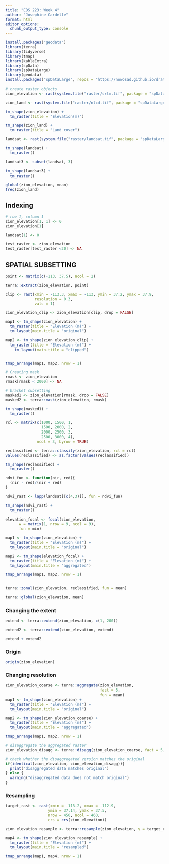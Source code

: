```yaml
---
title: "EDS 223: Week 4"
author: "Josephine Cardelle"
format: html
editor_options: 
  chunk_output_type: console
---
```


```r
install.packages("geodata")
library(terra)
library(tidyverse)
library(tmap)
library(kableExtra)
library(spData)
library(spDataLarge)
library(geodata)
install.packages("spDataLarge", repos = "https://nowosad.github.io/drat/", type = "source")
```


```r
# create raster objects
zion_elevation <- rast(system.file("raster/srtm.tif", package = "spDataLarge"))

zion_land <- rast(system.file("raster/nlcd.tif", package = "spDataLarge"))

```

```r
tm_shape(zion_elevation) +
  tm_raster(title = "Elevation(m)")

tm_shape(zion_land) +
  tm_raster(title = "Land cover")
```

```r
landsat <- rast(system.file("raster/landsat.tif", package = "spDataLarge"))
```


```r
tm_shape(landsat) + 
  tm_raster()
```

```r
landsat3 <- subset(landsat, 3)
```

```r
tm_shape(landsat3) + 
  tm_raster()
```

```r
global(zion_elevation, mean)
freq(zion_land)
```

## Indexing

```r
# row 1, column 1
zion_elevation[1, 1] <- 0
zion_elevation[1]

landsat[1] <- 0

test_raster <- zion_elevation
test_raster[test_raster <20] <- NA
```

## SPATIAL SUBSETTING
```r
point <- matrix(c(-113, 37.5), ncol = 2)

terra::extract(zion_elevation, point)

```

```r
clip <- rast(xmin = -113.3, xmax = -113, ymin = 37.2, ymax = 37.9,
             resolution = 0.3,
             vals = 1)

zion_elevation_clip <- zion_elevation[clip, drop = FALSE]
```


```r
map1 <- tm_shape(zion_elevation) +
  tm_raster(title = "Elevation (m)") +
  tm_layout(main.title = "original")

map2 <- tm_shape(zion_elevation_clip) +
  tm_raster(title = "Elevation (m)") +
    tm_layout(main.title = "clipped")


tmap_arrange(map1, map2, nrow = 1)  
```



```r
# Creating mask
rmask <- zion_elevation
rmask[rmask < 2000] <- NA

# bracket subsetting
masked1 <- zion_elevation[rmask, drop = FALSE]
masked2 <- terra::mask(zion_elevation, rmask)

```


```r
tm_shape(masked1) +
  tm_raster()
```





```r
rcl <- matrix(c(1000, 1500, 1,
                1500, 2000, 2,
                2000, 2500, 3,
                2500, 3000, 4),
              ncol = 3, byrow = TRUE)

reclassified <- terra::classify(zion_elevation, rcl = rcl)
values(reclassified) <- as.factor(values(reclassified))

tm_shape(reclassified) +
  tm_raster()
```


```r
ndvi_fun <- function(nir, red){
  (nir - red)/(nir + red)
}

ndvi_rast <- lapp(landsat[[c(4,3)]], fun = ndvi_fun)

tm_shape(ndvi_rast) +
  tm_raster()
```

```r
elevation_focal <- focal(zion_elevation,
      w = matrix(1, nrow = 9, ncol = 9),
      fun = min)

map1 <- tm_shape(zion_elevation) +
  tm_raster(title = "Elevation (m)") +
  tm_layout(main.title = "original")

map2 <- tm_shape(elevation_focal) +
  tm_raster(title = "Elevation (m)") +
  tm_layout(main.title = "aggregated")

tmap_arrange(map1, map2, nrow = 1) 
  
```


```r
terra::zonal(zion_elevation, reclassified, fun = mean)

```

```r
terra::global(zion_elevation, mean)
```


### Changing the extent

```r
extend <- terra::extend(zion_elevation, c(1, 200))

extend2 <- terra::extend(zion_elevation, extend)

extend + extend2
```


### Origin
```r
origin(zion_elevation)
```

### Changing resolution

```r
zion_elevation_coarse <- terra::aggregate(zion_elevation, 
                                          fact = 5,
                                          fun = mean)
map1 <- tm_shape(zion_elevation) +
  tm_raster(title = "Elevation (m)") +
  tm_layout(main.title = "original")

map2 <- tm_shape(zion_elevation_coarse) +
  tm_raster(title = "Elevation (m)") +
  tm_layout(main.title = "aggregated")

tmap_arrange(map1, map2, nrow = 1) 

```


```r
# disaggregate the aggregated raster
zion_elevation_disagg <- terra::disagg(zion_elevation_coarse, fact = 5, method = "bilinear")

# check whether the disaggregated version matches the original
if(identical(zion_elevation, zion_elevation_disagg)){
  print("disaggregated data matches original")
} else {
  warning("disaggregated data does not match original")
}
```


### Resampling

```r
target_rast <- rast(xmin = -113.2, xmax = -112.9,
                   ymin = 37.14, ymax = 37.5,
                   nrow = 450, ncol = 460, 
                   crs = crs(zion_elevation))

zion_elevation_resample <- terra::resample(zion_elevation, y = target_rast, method = "bilinear")

map4 <- tm_shape(zion_elevation_resample) +
  tm_raster(title = "Elevation (m)") +
  tm_layout(main.title = "resampled")

tmap_arrange(map1, map4, nrow = 1) 
```

